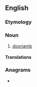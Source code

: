 ==English==

===Etymology===
{{compound|en|door|post}}

===Noun===
{{en-noun}}

# [[doorjamb]]

====Translations====
{{trans-see|doorjamb}}

===Anagrams===
* {{anagrams|en|doorstop}}